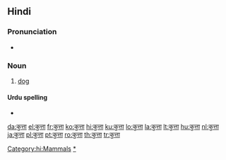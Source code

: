 ==Hindi==

===Pronunciation===
* {{IPA|/kutɑː/|lang=hi}}

===Noun===
{{hi-noun|tr=kuttā}}

# [[dog]]

====Urdu spelling====
* {{ur-Arab|[[کتا]]}}

[[Category:hi:Mammals]]
[[Category:hi:Dogs|*]]

[[da:कुत्ता]]
[[el:कुत्ता]]
[[fr:कुत्ता]]
[[ko:कुत्ता]]
[[hi:कुत्ता]]
[[ku:कुत्ता]]
[[lo:कुत्ता]]
[[la:कुत्ता]]
[[lt:कुत्ता]]
[[hu:कुत्ता]]
[[nl:कुत्ता]]
[[ja:कुत्ता]]
[[pl:कुत्ता]]
[[pt:कुत्ता]]
[[ro:कुत्ता]]
[[th:कुत्ता]]
[[tr:कुत्ता]]